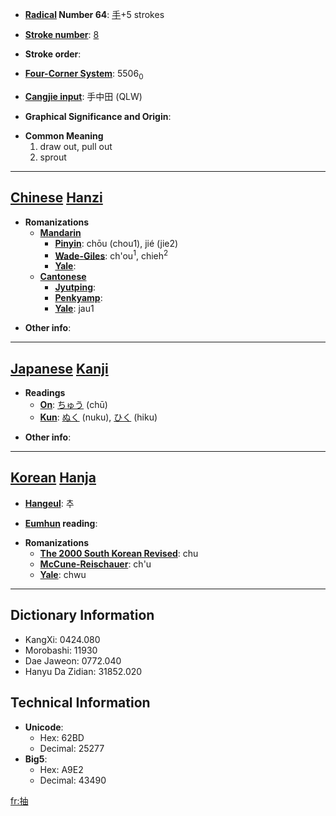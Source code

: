 * '''[[Wiktionary:Chinese radical index| Radical]] Number 64''': [[Wiktionary:Chinese radical index 手|手]]+5 strokes

* '''[[Wiktionary:Chinese total strokes index|Stroke number]]''': [[Wiktionary:Chinese total strokes index 8|8]]

* '''Stroke order''': 

* '''[[Wiktionary:Chinese four corner index|Four-Corner System]]''': 5506<sub>0</sub>

* '''[[Wiktionary:Chinese Cangjie index|Cangjie input]]''': 手中田 (QLW)

* '''Graphical Significance and Origin''': 

* '''Common Meaning'''
*#draw out, pull out
*# sprout


----

== [[Chinese]] [[Hanzi]] ==

* '''Romanizations'''
** '''[[Mandarin]]'''
*** '''[[Pinyin]]''': chōu (chou1), jié (jie2)
*** '''[[Wade-Giles]]''': ch'ou<sup>1</sup>, chieh<sup>2</sup>
*** '''[[Yale]]''': 
** '''[[Cantonese]]'''
*** '''[[Jyutping]]''':
*** '''[[Penkyamp]]''': 
*** '''[[Yale]]''': jau1

* '''Other info''': 

----

== [[Japanese]] [[Kanji]] ==

* '''Readings'''
** '''[[On]]''': [[ちゅう]] (chū)
** '''[[Kun]]''': [[ぬく]] (nuku), [[ひく]] (hiku)

* '''Other info''':  

----

== [[Korean]] [[Hanja]] ==

* '''[[Hangeul]]''': 추

* '''[[Eumhun]] reading''': 

* '''Romanizations'''
** '''[[The 2000 South Korean Revised Romanization|The 2000 South Korean Revised]]''': chu
** '''[[McCune-Reischauer]]''': ch'u
** '''[[Yale]]''': chwu

----

== Dictionary Information ==

* KangXi: 0424.080
* Morobashi: 11930
* Dae Jaweon: 0772.040
* Hanyu Da Zidian: 31852.020

== Technical Information ==

* '''Unicode''':
** Hex: 62BD
** Decimal: 25277
* '''Big5''':
** Hex: A9E2
** Decimal: 43490

[[fr:抽]]